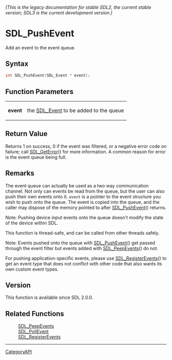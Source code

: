 ====== (This is the legacy documentation for stable SDL2, the current stable version; SDL3 is the current development version.) ======
= SDL_PushEvent =

Add an event to the event queue.

== Syntax ==

<syntaxhighlight lang='c'>
int SDL_PushEvent(SDL_Event * event);
</syntaxhighlight>

== Function Parameters ==

{|
|'''event'''
|the [[SDL_Event]] to be added to the queue
|}

== Return Value ==

Returns 1 on success, 0 if the event was filtered, or a negative error code
on failure; call [[SDL_GetError]]() for more information. A common reason
for error is the event queue being full.

== Remarks ==

The event queue can actually be used as a two way communication channel.
Not only can events be read from the queue, but the user can also push
their own events onto it. <code>event</code> is a pointer to the event
structure you wish to push onto the queue. The event is copied into the
queue, and the caller may dispose of the memory pointed to after
[[SDL_PushEvent]]() returns.

Note: Pushing device input events onto the queue doesn't modify the state
of the device within SDL.

This function is thread-safe, and can be called from other threads safely.

Note: Events pushed onto the queue with [[SDL_PushEvent]]() get passed
through the event filter but events added with [[SDL_PeepEvents]]() do not.

For pushing application-specific events, please use
[[SDL_RegisterEvents]]() to get an event type that does not conflict with
other code that also wants its own custom event types.

== Version ==

This function is available since SDL 2.0.0.

== Related Functions ==

:[[SDL_PeepEvents]]
:[[SDL_PollEvent]]
:[[SDL_RegisterEvents]]

----
[[CategoryAPI]]


